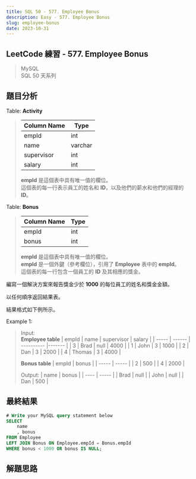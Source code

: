 ```yaml
---
title: SQL 50 - 577. Employee Bonus
description: Easy - 577. Employee Bonus
slug: employee-bonus
date: 2023-10-31
---
```


## LeetCode 練習 - 577. Employee Bonus
> MySQL  
> SQL 50 天系列

## 題目分析

Table: **Activity**
> | Column Name | Type    |
> | ----------- | ------- |
> | empId       | int     |
> | name        | varchar |
> | supervisor  | int     |
> | salary      | int     |
>
> **empId** 是這個表中具有唯一值的欄位。  
> 這個表的每一行表示員工的姓名和 **ID**，以及他們的薪水和他們的經理的 **ID**。

Table: **Bonus**
> | Column Name | Type |
> | ----------- | ---- |
> | empId       | int  |
> | bonus       | int  |
>
> **empId** 是這個表中具有唯一值的欄位。  
> **empId** 是一個外鍵（參考欄位），引用了 **Employee** 表中的 **empId**。  
> 這個表的每一行包含一個員工的 **ID** 及其相應的獎金。

編寫一個解決方案來報告獎金少於 **1000** 的每位員工的姓名和獎金金額。

以任何順序返回結果表。

結果格式如下例所示。

Example 1:  
> Input:  
> **Employee table**
> | empId | name   | supervisor | salary |
> | ----- | ------ | ---------- |------- |
> | 3     | Brad   | null       | 4000   |
> | 1     | John   | 3          | 1000   |
> | 2     | Dan    | 3          | 2000   |
> | 4     | Thomas | 3          | 4000   |
>
> **Bonus table**
> | empId | bonus |
> | ----- | ----- |
> | 2     | 500   |
> | 4     | 2000  |
>
> Output:
> | name | bonus |
> | ---- | ----- |
> | Brad | null  |
> | John | null  |
> | Dan  | 500   |

## 最終結果

```js:employee-bonus.sql
# Write your MySQL query statement below
SELECT
    name
    , bonus
FROM Employee
LEFT JOIN Bonus ON Employee.empId = Bonus.empId
WHERE bonus < 1000 OR bonus IS NULL;
```

## 解題思路